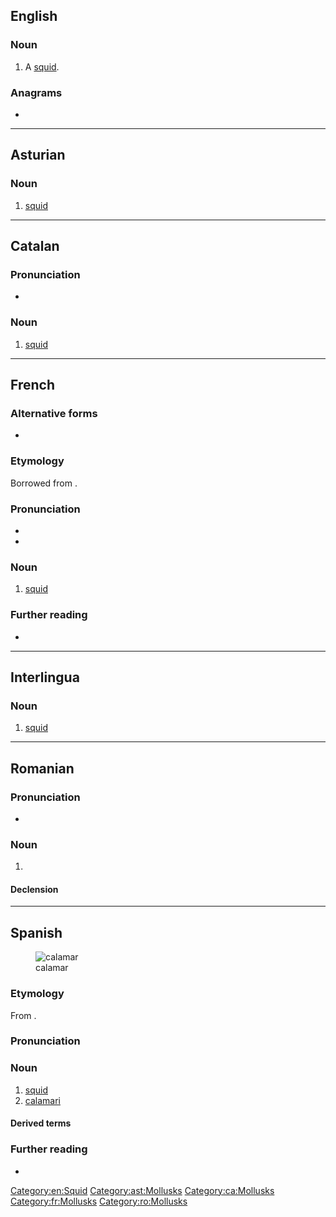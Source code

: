 ==English==

===Noun===
{{en-noun}}

# {{lb|en|dated}} A [[squid]].

===Anagrams===
* {{anagrams|en|a=aaaclmr|Lamarca}}

[[Category:en:Squid]]

----

==Asturian==
{{wikipedia|lang=ast}}

===Noun===
{{ast-noun|m|calamares}}

# [[squid]]

[[Category:ast:Mollusks]]

----

==Catalan==
{{wikipedia|lang=ca}}

===Pronunciation===
* {{ca-IPA|calamàrr}}

===Noun===
{{ca-noun|m}}

# [[squid]]

[[Category:ca:Mollusks]]

----

==French==

===Alternative forms===
* {{alter|fr|calmar}}

===Etymology===
Borrowed from {{bor|fr|it|calamaro}}.

===Pronunciation===
* {{fr-IPA}}
* {{audio|fr|Fr-calamar.ogg|Audio}}

===Noun===
{{fr-noun|m}}

# [[squid]]

===Further reading===
* {{R:TLFi|calmar}}

[[Category:fr:Mollusks]]

----

==Interlingua==

===Noun===
{{ia-noun|es}}

# [[squid]]

----

==Romanian==

===Pronunciation===
* {{IPA|ro|/kalaˈmar/}}

===Noun===
{{ro-noun|m|calamari}}

# {{alternative form of|ro|calmar||squid}}

====Declension====
{{ro-noun-m}}

[[Category:ro:Mollusks]]

----

==Spanish==
{{wikipedia|lang=es}}
[[Image:Loligo vulgaris.jpg|thumb|calamar]]

===Etymology===
From {{der|es|grc|κάλαμος||reed, ink pen}}.

===Pronunciation===
{{es-IPA}}

===Noun===
{{es-noun|m}}

# [[squid]]
# [[calamari]]

====Derived terms====
{{col3|es
|calamar gigante
}}

===Further reading===
* {{R:DRAE}}

{{C|es|Mollusks|Seafood}}